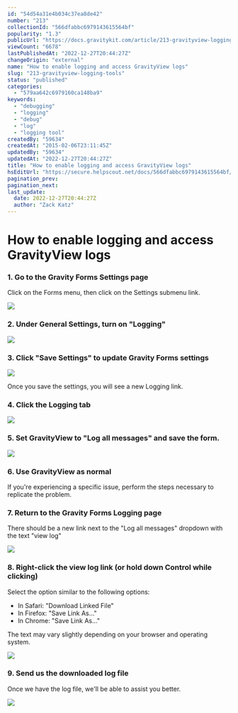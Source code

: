 ```yaml
---
id: "54d54a31e4b034c37ea8de42"
number: "213"
collectionId: "566dfabbc6979143615564bf"
popularity: "1.3"
publicUrl: "https://docs.gravitykit.com/article/213-gravityview-logging-tools"
viewCount: "6678"
lastPublishedAt: "2022-12-27T20:44:27Z"
changeOrigin: "external"
name: "How to enable logging and access GravityView logs"
slug: "213-gravityview-logging-tools"
status: "published"
categories: 
  - "579aa642c6979160ca148ba9"
keywords: 
  - "debugging"
  - "logging"
  - "debug"
  - "log"
  - "logging tool"
createdBy: "59634"
createdAt: "2015-02-06T23:11:45Z"
updatedBy: "59634"
updatedAt: "2022-12-27T20:44:27Z"
title: "How to enable logging and access GravityView logs"
hsEditUrl: "https://secure.helpscout.net/docs/566dfabbc6979143615564bf/article/54d54a31e4b034c37ea8de42"
pagination_prev: 
pagination_next: 
last_update:
  date: 2022-12-27T20:44:27Z
  author: "Zack Katz"
---
```


# How to enable logging and access GravityView logs



### 1. Go to the Gravity Forms Settings page

Click on the Forms menu, then click on the Settings submenu link.

![](https://www.gravitykit.com/wp-content/uploads/2018/04/go-to-the-gravity-forms-settings-page.png)

### 2. Under General Settings, turn on "Logging"

![](https://www.gravitykit.com/wp-content/uploads/2018/04/under-general-settings-turn-on-logging-.png)

### 3. Click "Save Settings" to update Gravity Forms settings

![](https://www.gravitykit.com/wp-content/uploads/2018/04/click-save-settings-to-update-gravity-forms-settings.png)

Once you save the settings, you will see a new Logging link.

### 4. Click the Logging tab

![](https://www.gravitykit.com/wp-content/uploads/2018/04/click-the-logging-tab.png)

### 5. Set GravityView to "Log all messages" and save the form.

![](https://www.gravitykit.com/wp-content/uploads/2018/04/set-gravityview-to-log-all-messages-and-save-the-form.png)

### 6. Use GravityView as normal

If you're experiencing a specific issue, perform the steps necessary to replicate the problem.

### 7. Return to the Gravity Forms Logging page

There should be a new link next to the "Log all messages" dropdown with the text "view log"

![](https://www.gravitykit.com/wp-content/uploads/2018/04/return-to-the-gravity-forms-logging-page.png)

### 8. Right-click the view log link (or hold down Control while clicking)

Select the option similar to the following options:

- In Safari: "Download Linked File"
- In Firefox: "Save Link As…"
- In Chrome: "Save Link As…"

The text may vary slightly depending on your browser and operating system.

![](https://www.gravitykit.com/wp-content/uploads/2018/04/right-click-the-view-log-link-or-hold-down-control-while-clicking-.png)

### 9. Send us the downloaded log file

Once we have the log file, we'll be able to assist you better.

![](https://www.gravitykit.com/wp-content/uploads/2018/04/send-us-the-downloaded-log-file.png)

